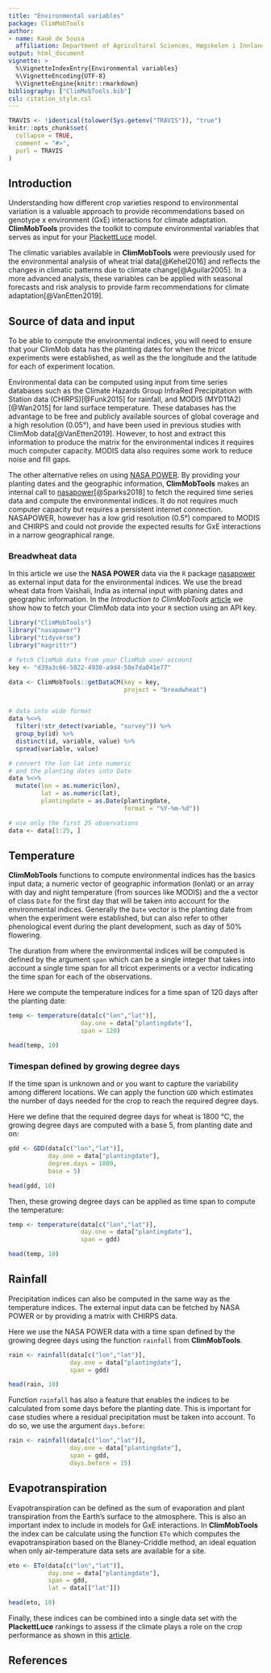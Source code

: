 ```yaml
---
title: "Environmental variables"
package: ClimMobTools
author:
- name: Kauê de Sousa
  affiliation: Department of Agricultural Sciences, Høgskolen i Innlandet, Norway
output: html_document
vignette: >
  %\VignetteIndexEntry{Environmental variables}
  %\VignetteEncoding{UTF-8}
  %\VignetteEngine{knitr::rmarkdown}
bibliography: ["ClimMobTools.bib"]
csl: citation_style.csl
---
```


```r
TRAVIS <- !identical(tolower(Sys.getenv("TRAVIS")), "true")
knitr::opts_chunk$set(
  collapse = TRUE,
  comment = "#>",
  purl = TRAVIS
)
```

## Introduction

Understanding how different crop varieties respond to environmental variation is a valuable approach to provide recommendations based on genotype x environment (GxE) interactions for climate adaptation. **ClimMobTools** provides the toolkit to compute environmental variables that serves as input for your [PlackettLuce](https://hturner.github.io/PlackettLuce/) model. 

The climatic variables available in **ClimMobTools** were previously used for the environmental analysis of wheat trial data[@Kehel2016] and reflects the changes in climatic patterns due to climate change[@Aguilar2005]. In a more advanced analysis, these variables can be applied with seasonal forecasts and risk analysis to provide farm recommendations for climate adaptation[@VanEtten2019].


## Source of data and input

To be able to compute the environmental indices, you will need to ensure that your ClimMob data has the planting dates for when the *tricot* experiments were established, as well as the the longitude and the latitude for each of experiment location. 

Environmental data can be computed using input from time series databases such as the Climate Hazards Group InfraRed Precipitation with Station data (CHIRPS)[@Funk2015] for rainfall, and MODIS (MYD11A2)[@Wan2015] for land surface temperature. These databases has the advantage to be free and publicly available sources of global coverage and a high resolution (0.05°), and have been used in previous studies with ClimMob data[@VanEtten2019]. However, to host and extract this information to produce the matrix for the environmental indices it requires much computer capacity. MODIS data also requires some work to reduce noise and fill gaps.

The other alternative relies on using [NASA POWER](https://power.larc.nasa.gov/). By providing your planting dates and the geographic information, **ClimMobTools** makes an internal call to [nasapower](https://ropensci.github.io/nasapower/index.html)[@Sparks2018] to fetch the required time series data and compute the environmental indices. It do not requires much computer capacity but requires a persistent internet connection. NASAPOWER, however has a low grid resolution (0.5°) compared to MODIS and CHIRPS and could not provide the expected results for GxE interactions in a narrow geographical range.

### Breadwheat data 

In this article we use the **NASA POWER** data via the `R` package [nasapower](https://ropensci.github.io/nasapower/index.html) as external input data for the environmental indices. We use the bread wheat data from Vaishali, India as internal input with planing dates and geographic information. In the *Introduction to ClimMobTools* [article](https://agrobioinfoservices.github.io/ClimMobTools/articles/Overview.html) we show how to fetch your ClimMob data into your `R` section using an API key. 

```r
library("ClimMobTools")
library("nasapower")
library("tidyverse")
library("magrittr")

# fetch ClimMob data from your ClimMob user account
key <- "d39a3c66-5822-4930-a9d4-50e7da041e77"

data <- ClimMobTools::getDataCM(key = key, 
                                project = "breadwheat")


# data into wide format
data %<>% 
  filter(!str_detect(variable, "survey")) %>% 
  group_by(id) %>%
  distinct(id, variable, value) %>%
  spread(variable, value)

# convert the lon lat into numeric
# and the planting dates into Date
data %<>%
  mutate(lon = as.numeric(lon),
         lat = as.numeric(lat),
         plantingdate = as.Date(plantingdate, 
                                format = "%Y-%m-%d"))

# use only the first 25 observations
data <- data[1:25, ]

```

## Temperature 

**ClimMobTools** functions to compute environmental indices has the basics input data; a numeric vector of geographic information (lonlat) or an array with day and night temperature (from sources like MODIS) and the a vector of class `Date` for the first day that will be taken into account for the environmental indices. Generally the `Date` vector is the planting date from when the experiment were established, but can also refer to other phenological event during the plant development, such as day of 50% flowering. 

The duration from where the environmental indices will be computed is defined by the argument `span` which can be a single integer that takes into account a single time span for all tricot experiments or a vector indicating the time span for each of the observations. 

Here we compute the temperature indices for a time span of 120 days after the planting date:

```r
temp <- temperature(data[c("lon","lat")], 
                    day.one = data["plantingdate"], 
                    span = 120)

head(temp, 10)

```

### Timespan defined by growing degree days

If the time span is unknown and or you want to capture the variability among different locations. We can apply the function `GDD` which estimates the number of days needed for the crop to reach the required degree days. 

Here we define that the required degree days for wheat is 1800 °C, the growing degree days are computed with a base 5, from planting date and on:

```r

gdd <- GDD(data[c("lon","lat")], 
           day.one = data["plantingdate"],
           degree.days = 1800,
           base = 5)

head(gdd, 10)

```

Then, these growing degree days can be applied as time span to compute the temperature:

```r
temp <- temperature(data[c("lon","lat")], 
                    day.one = data["plantingdate"], 
                    span = gdd)

head(temp, 10)

```


## Rainfall 

Precipitation indices can also be computed in the same way as the temperature indices. The external input data can be fetched by NASA POWER or by providing a matrix with CHIRPS data.

Here we use the NASA POWER data with a time span defined by the growing degree days using the function `rainfall` from **ClimMobTools**.  

```r
rain <- rainfall(data[c("lon","lat")], 
                 day.one = data["plantingdate"],
                 span = gdd)

head(rain, 10)

```

Function `rainfall` has also a feature that enables the indices to be calculated from some days before the planting date. This is important for case studies where a residual precipitation must be taken into account. To do so, we use the argument `days.before`:


```r
rain <- rainfall(data[c("lon","lat")], 
                 day.one = data["plantingdate"], 
                 span = gdd,
                 days.before = 15)


```


## Evapotranspiration

Evapotranspiration can be defined as the sum of evaporation and plant transpiration from the Earth's surface to the atmosphere. This is also an important index to include in models for GxE interactions. In **ClimMobTools** the index can be calculate using the function `ETo` which computes the evapotranspiration based on the Blaney-Criddle method, an ideal equation when only air-temperature data sets are available for a site. 


```r
eto <- ETo(data[c("lon","lat")], 
           day.one = data["plantingdate"],
           span = gdd,
           lat = data[["lat"]])

head(eto, 10)

```


Finally, these indices can be combined into a single data set with the **PlackettLuce** rankings to assess if the climate plays a role on the crop performance as shown in this [article](https://agrobioinfoservices.github.io/ClimMobTools/articles/Overview.html).


## References




